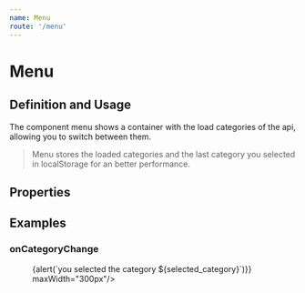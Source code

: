 ```yaml
---
name: Menu
route: '/menu'
---
```



# Menu

## Definition and Usage
The component menu shows a container with the load categories of the api,
allowing you to switch between them.

> Menu stores the loaded categories and the last category you selected in localStorage for an better performance.


## Properties

  <Props of={Menu}/>

## Examples

### onCategoryChange
<Playground>
  <Menu onCategoryChange={(selected_category) => {alert(`you selected the category ${selected_category}`)}} maxWidth="300px"/>
</Playground>

<br />

